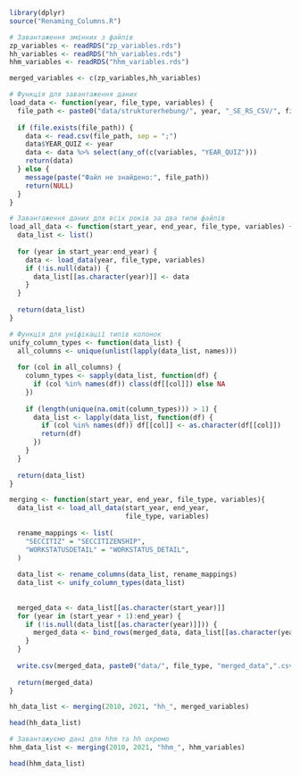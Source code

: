 ```r
library(dplyr)
source("Renaming_Columns.R")
```

```r
# Завантаження змінних з файлів
zp_variables <- readRDS("zp_variables.rds")
hh_variables <- readRDS("hh_variables.rds")
hhm_variables <- readRDS("hhm_variables.rds")
```

```r
merged_variables <- c(zp_variables,hh_variables)
```

```r
# Функція для завантаження даних
load_data <- function(year, file_type, variables) {
  file_path <- paste0("data/strukturerhebung/", year, "_SE_RS_CSV/", file_type, year, ".csv")
  
  if (file.exists(file_path)) {
    data <- read.csv(file_path, sep = ";")
    data$YEAR_QUIZ <- year
    data <- data %>% select(any_of(c(variables, "YEAR_QUIZ")))
    return(data)
  } else {
    message(paste("Файл не знайдено:", file_path))
    return(NULL)
  }
}
```

```r

# Завантаження даних для всіх років за два типи файлів
load_all_data <- function(start_year, end_year, file_type, variables) {
  data_list <- list()
  
  for (year in start_year:end_year) {
    data <- load_data(year, file_type, variables)
    if (!is.null(data)) {
      data_list[[as.character(year)]] <- data
    }
  }
  
  return(data_list)
}
```

```r
# Функція для уніфікації типів колонок
unify_column_types <- function(data_list) {
  all_columns <- unique(unlist(lapply(data_list, names)))
  
  for (col in all_columns) {
    column_types <- sapply(data_list, function(df) {
      if (col %in% names(df)) class(df[[col]]) else NA
    })
    
    if (length(unique(na.omit(column_types))) > 1) {
      data_list <- lapply(data_list, function(df) {
        if (col %in% names(df)) df[[col]] <- as.character(df[[col]])
        return(df)
      })
    }
  }
  
  return(data_list)
}
```

```r
merging <- function(start_year, end_year, file_type, variables){
  data_list <- load_all_data(start_year, end_year, 
                             file_type, variables)
  
  rename_mappings <- list(
    "SECCITIZ" = "SECCITIZENSHIP",
    "WORKSTATUSDETAIL" = "WORKSTATUS_DETAIL",
  )
  
  data_list <- rename_columns(data_list, rename_mappings)
  data_list <- unify_column_types(data_list)
  
  
  merged_data <- data_list[[as.character(start_year)]]
  for (year in (start_year + 1):end_year) {
    if (!is.null(data_list[[as.character(year)]])) {
      merged_data <- bind_rows(merged_data, data_list[[as.character(year)]])
    }
  }
  
  write.csv(merged_data, paste0("data/", file_type, "merged_data",".csv"), row.names = FALSE)
  
  return(merged_data)
}
```

```r
hh_data_list <- merging(2010, 2021, "hh_", merged_variables)
```

```r
head(hh_data_list)
```

```r
# Завантажуємо дані для hhm та hh окремо
hhm_data_list <- merging(2010, 2021, "hhm_", hhm_variables)
```

```r
head(hhm_data_list)
```


